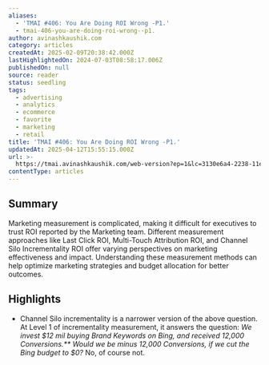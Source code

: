 ```yaml
---
aliases:
  - 'TMAI #406: You Are Doing ROI Wrong -P1.'
  - tmai-406-you-are-doing-roi-wrong--p1.
author: avinashkaushik.com
category: articles
createdAt: 2025-02-09T20:38:42.000Z
lastHighlightedOn: 2024-07-03T08:58:17.006Z
publishedOn: null
source: reader
status: seedling
tags:
  - advertising
  - analytics
  - ecommerce
  - favorite
  - marketing
  - retail
title: 'TMAI #406: You Are Doing ROI Wrong -P1.'
updatedAt: 2025-04-12T15:55:15.000Z
url: >-
  https://tmai.avinashkaushik.com/web-version?ep=1&lc=3130e6a4-2238-11ee-9e85-fb91de59307b&p=a5073d5c-004b-11ef-a1d4-97a9b6ba3a4f&pt=campaign&t=1714033497&s=c7f5a8bbcfea91042cc9d4d920d215bf08ddd1232a414328bb10e84eca55f35f
contentType: articles
---
```

## Summary

Marketing measurement is complicated, making it difficult for executives to trust ROI reported by the Marketing team. Different measurement approaches like Last Click ROI, Multi-Touch Attribution ROI, and Channel Silo Incrementality ROI offer varying perspectives on marketing effectiveness and impact. Understanding these measurement methods can help optimize marketing strategies and budget allocation for better outcomes.

## Highlights

- Channel Silo incrementality is a narrower version of the above question. At Level 1 of incrementality measurement, it answers the question:
  _We invest $12 mil buying Brand Keywords on Bing, and received 12,000 Conversions.**
  Would we be minus 12,000 Conversions, if we cut the Bing budget to $0?_
  No, of course not.
